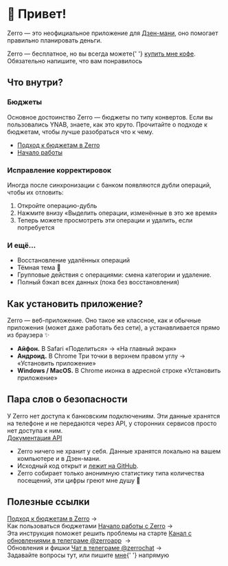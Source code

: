 
<Head
  title="Что такое Zerro?"
  description="Zerro помогает вести личный и семейный бюджет."
/>

# 👋 Привет!

Zerro — это неофициальное приложение для [Дзен-мани](https://zenmoney.ru/), оно помогает правильно планировать деньги.

<ExampleBox symbol="🖤">
  Zerro — бесплатное, но вы всегда можете{' '}
  <a href="/donation">купить мне кофе</a>.
  <br />
  <Muted>Обязательно напишите, что вам понравилось</Muted>
</ExampleBox>

<Box
  component="img"
  maxWidth="100%"
  borderRadius={8}
  border="1px solid rgba(0,0,0,0.08)"
  boxShadow="0 8px 32px 0 rgba(0,0,0,0.16)"
  src={wholeImg}
  alt="Примерно так выглядит интерфейс внутри"
/>

## Что внутри?

### Бюджеты

Основное достоинство Zerro — бюджеты по типу конвертов. Если вы пользовались YNAB, знаете, как это круто. Прочитайте о подходе к бюджетам, чтобы лучше разобраться что к чему.

- [Подход к бюджетам в Zerro](/about/method)
- [Начало работы](/about/quick-start)

### Исправление корректировок

Иногда после синхронизации с банком появляются дубли операций, чтобы их отловить:

1. Откройте операцию-дубль
2. Нажмите внизу «Выделить операции, изменённые в это же время»
3. Теперь можете просмотреть эти операции и удалить, если потребуется

### И ещё...

- Восстановление удалённых операций
- Тёмная тема 🌚
- Групповые действия с операциями: смена категории и удаление.
- Полный бэкап всех данных (пока без восстановления)

## Как установить приложение?

Zerro — веб-приложение. Оно такое же классное, как и обычные приложения (может даже работать без сети), а устанавливается прямо из браузера ✨

- **Айфон.** В Safari «Поделиться» → «На главный экран»
- **Андроид.** В Chrome Три точки в верхнем правом углу → «Установить приложение»
- **Windows / MacOS.** В Chrome иконка в адресной строке «Установить приложение»

## Пара слов о безопасности

<ExampleBox symbol="🔒">
  У Zerro нет доступа к банковским подключениям. Эти данные хранятся на телефоне
  и не передаются через API, у сторонних сервисов просто нет доступа к ним.
  <br />
  <a href="https://github.com/zenmoney/ZenPlugins/wiki/ZenMoney-API">
    Документация API
  </a>
</ExampleBox>

- Zerro ничего не хранит у себя. Данные хранятся локально на вашем компьютере и в Дзен-мани.
- Исходный код открыт и [лежит на GitHub](https://github.com/ardov/zerro).
- Zerro собирает только анонимную статистику типа количества посещений, эти цифры греют мне душу 🙂

## Полезные ссылки

<ExampleBox symbol="💵">
  <a href="/about/method">Подход к бюджетам в Zerro</a> →
  <br />
  <Muted>Как пользоваться бюджетами</Muted>
</ExampleBox>

<ExampleBox symbol="🚀">
  <a href="/about/quick-start">Начало работы с Zerro</a> →
  <br />
  <Muted>Эта инструкция поможет решить проблемы на старте</Muted>
</ExampleBox>

<ExampleBox symbol="🔥">
  <a href="https://t.me/zerroapp">Канал с обновлениями в телеграме @zerroapp</a>
   →
  <br />
  <Muted>Обновления и фишки</Muted>
</ExampleBox>

<ExampleBox symbol="💬">
  <a href="https://t.me/zerrochat">Чат в телеграме @zerrochat</a> →
  <br />
  <Muted>
    Задавайте вопросы тут, или пишите <a href="http://t.me/ardov">мне</a>{' '}
    напрямую
  </Muted>
</ExampleBox>
